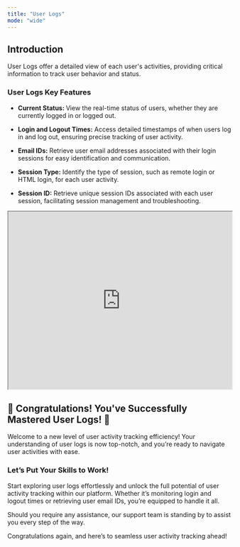 ```yaml
---
title: "User Logs"
mode: "wide"
---
```


## Introduction

User Logs offer a detailed view of each user's activities, providing critical information to track user behavior and status.

### User Logs Key Features

* <b>Current Status: </b> View the real-time status of users, whether they are currently logged in or logged out.
* <b>Login and Logout Times:</b> Access detailed timestamps of when users log in and log out, ensuring precise tracking of user activity.
* <b>Email IDs:</b> Retrieve user email addresses associated with their login sessions for easy identification and communication.
* <b>Session Type:</b>  Identify the type of session, such as remote login or HTML login, for each user activity.

* <b>Session ID:</b> Retrieve unique session IDs associated with each user session, facilitating session management and troubleshooting.


<iframe width="100%" height="400px" src="https://app.sharefable.com/embed/demo/user-logs-z0do9urjhjwgb5z3" allowfullscreen></iframe>

## 🎉 Congratulations! You've Successfully Mastered User Logs! 🎉

Welcome to a new level of user activity tracking efficiency! Your understanding of user logs is now top-notch, and you’re ready to navigate user activities with ease.

### Let’s Put Your Skills to Work!

Start exploring user logs effortlessly and unlock the full potential of user activity tracking within our platform. Whether it’s monitoring login and logout times or retrieving user email IDs, you’re equipped to handle it all.

Should you require any assistance, our support team is standing by to assist you every step of the way.

Congratulations again, and here’s to seamless user activity tracking ahead!
